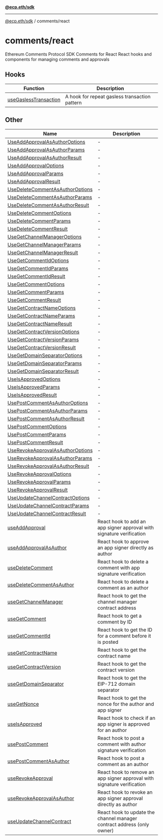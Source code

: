 [**@ecp.eth/sdk**](../../index.mdx)

***

[@ecp.eth/sdk](/sdk-reference/index.mdx) / comments/react

# comments/react

Ethereum Comments Protocol SDK Comments for React
React hooks and components for managing comments and approvals

## Hooks

| Function | Description |
| ------ | ------ |
| [useGaslessTransaction](/sdk-reference/comments/react/functions/useGaslessTransaction.mdx) | A hook for repeat gasless transaction pattern |

## Other

| Name | Description |
| ------ | ------ |
| [UseAddApprovalAsAuthorOptions](/sdk-reference/comments/react/type-aliases/UseAddApprovalAsAuthorOptions.mdx) | - |
| [UseAddApprovalAsAuthorParams](/sdk-reference/comments/react/type-aliases/UseAddApprovalAsAuthorParams.mdx) | - |
| [UseAddApprovalAsAuthorResult](/sdk-reference/comments/react/type-aliases/UseAddApprovalAsAuthorResult.mdx) | - |
| [UseAddApprovalOptions](/sdk-reference/comments/react/type-aliases/UseAddApprovalOptions.mdx) | - |
| [UseAddApprovalParams](/sdk-reference/comments/react/type-aliases/UseAddApprovalParams.mdx) | - |
| [UseAddApprovalResult](/sdk-reference/comments/react/type-aliases/UseAddApprovalResult.mdx) | - |
| [UseDeleteCommentAsAuthorOptions](/sdk-reference/comments/react/type-aliases/UseDeleteCommentAsAuthorOptions.mdx) | - |
| [UseDeleteCommentAsAuthorParams](/sdk-reference/comments/react/type-aliases/UseDeleteCommentAsAuthorParams.mdx) | - |
| [UseDeleteCommentAsAuthorResult](/sdk-reference/comments/react/type-aliases/UseDeleteCommentAsAuthorResult.mdx) | - |
| [UseDeleteCommentOptions](/sdk-reference/comments/react/type-aliases/UseDeleteCommentOptions.mdx) | - |
| [UseDeleteCommentParams](/sdk-reference/comments/react/type-aliases/UseDeleteCommentParams.mdx) | - |
| [UseDeleteCommentResult](/sdk-reference/comments/react/type-aliases/UseDeleteCommentResult.mdx) | - |
| [UseGetChannelManagerOptions](/sdk-reference/comments/react/type-aliases/UseGetChannelManagerOptions.mdx) | - |
| [UseGetChannelManagerParams](/sdk-reference/comments/react/type-aliases/UseGetChannelManagerParams.mdx) | - |
| [UseGetChannelManagerResult](/sdk-reference/comments/react/type-aliases/UseGetChannelManagerResult.mdx) | - |
| [UseGetCommentIdOptions](/sdk-reference/comments/react/type-aliases/UseGetCommentIdOptions.mdx) | - |
| [UseGetCommentIdParams](/sdk-reference/comments/react/type-aliases/UseGetCommentIdParams.mdx) | - |
| [UseGetCommentIdResult](/sdk-reference/comments/react/type-aliases/UseGetCommentIdResult.mdx) | - |
| [UseGetCommentOptions](/sdk-reference/comments/react/type-aliases/UseGetCommentOptions.mdx) | - |
| [UseGetCommentParams](/sdk-reference/comments/react/type-aliases/UseGetCommentParams.mdx) | - |
| [UseGetCommentResult](/sdk-reference/comments/react/type-aliases/UseGetCommentResult.mdx) | - |
| [UseGetContractNameOptions](/sdk-reference/comments/react/type-aliases/UseGetContractNameOptions.mdx) | - |
| [UseGetContractNameParams](/sdk-reference/comments/react/type-aliases/UseGetContractNameParams.mdx) | - |
| [UseGetContractNameResult](/sdk-reference/comments/react/type-aliases/UseGetContractNameResult.mdx) | - |
| [UseGetContractVersionOptions](/sdk-reference/comments/react/type-aliases/UseGetContractVersionOptions.mdx) | - |
| [UseGetContractVersionParams](/sdk-reference/comments/react/type-aliases/UseGetContractVersionParams.mdx) | - |
| [UseGetContractVersionResult](/sdk-reference/comments/react/type-aliases/UseGetContractVersionResult.mdx) | - |
| [UseGetDomainSeparatorOptions](/sdk-reference/comments/react/type-aliases/UseGetDomainSeparatorOptions.mdx) | - |
| [UseGetDomainSeparatorParams](/sdk-reference/comments/react/type-aliases/UseGetDomainSeparatorParams.mdx) | - |
| [UseGetDomainSeparatorResult](/sdk-reference/comments/react/type-aliases/UseGetDomainSeparatorResult.mdx) | - |
| [UseIsApprovedOptions](/sdk-reference/comments/react/type-aliases/UseIsApprovedOptions.mdx) | - |
| [UseIsApprovedParams](/sdk-reference/comments/react/type-aliases/UseIsApprovedParams.mdx) | - |
| [UseIsApprovedResult](/sdk-reference/comments/react/type-aliases/UseIsApprovedResult.mdx) | - |
| [UsePostCommentAsAuthorOptions](/sdk-reference/comments/react/type-aliases/UsePostCommentAsAuthorOptions.mdx) | - |
| [UsePostCommentAsAuthorParams](/sdk-reference/comments/react/type-aliases/UsePostCommentAsAuthorParams.mdx) | - |
| [UsePostCommentAsAuthorResult](/sdk-reference/comments/react/type-aliases/UsePostCommentAsAuthorResult.mdx) | - |
| [UsePostCommentOptions](/sdk-reference/comments/react/type-aliases/UsePostCommentOptions.mdx) | - |
| [UsePostCommentParams](/sdk-reference/comments/react/type-aliases/UsePostCommentParams.mdx) | - |
| [UsePostCommentResult](/sdk-reference/comments/react/type-aliases/UsePostCommentResult.mdx) | - |
| [UseRevokeApprovalAsAuthorOptions](/sdk-reference/comments/react/type-aliases/UseRevokeApprovalAsAuthorOptions.mdx) | - |
| [UseRevokeApprovalAsAuthorParams](/sdk-reference/comments/react/type-aliases/UseRevokeApprovalAsAuthorParams.mdx) | - |
| [UseRevokeApprovalAsAuthorResult](/sdk-reference/comments/react/type-aliases/UseRevokeApprovalAsAuthorResult.mdx) | - |
| [UseRevokeApprovalOptions](/sdk-reference/comments/react/type-aliases/UseRevokeApprovalOptions.mdx) | - |
| [UseRevokeApprovalParams](/sdk-reference/comments/react/type-aliases/UseRevokeApprovalParams.mdx) | - |
| [UseRevokeApprovalResult](/sdk-reference/comments/react/type-aliases/UseRevokeApprovalResult.mdx) | - |
| [UseUpdateChannelContractOptions](/sdk-reference/comments/react/type-aliases/UseUpdateChannelContractOptions.mdx) | - |
| [UseUpdateChannelContractParams](/sdk-reference/comments/react/type-aliases/UseUpdateChannelContractParams.mdx) | - |
| [UseUpdateChannelContractResult](/sdk-reference/comments/react/type-aliases/UseUpdateChannelContractResult.mdx) | - |
| [useAddApproval](/sdk-reference/comments/react/functions/useAddApproval.mdx) | React hook to add an app signer approval with signature verification |
| [useAddApprovalAsAuthor](/sdk-reference/comments/react/functions/useAddApprovalAsAuthor.mdx) | React hook to approve an app signer directly as author |
| [useDeleteComment](/sdk-reference/comments/react/functions/useDeleteComment.mdx) | React hook to delete a comment with app signature verification |
| [useDeleteCommentAsAuthor](/sdk-reference/comments/react/functions/useDeleteCommentAsAuthor.mdx) | React hook to delete a comment as an author |
| [useGetChannelManager](/sdk-reference/comments/react/functions/useGetChannelManager.mdx) | React hook to get the channel manager contract address |
| [useGetComment](/sdk-reference/comments/react/functions/useGetComment.mdx) | React hook to get a comment by ID |
| [useGetCommentId](/sdk-reference/comments/react/functions/useGetCommentId.mdx) | React hook to get the ID for a comment before it is posted |
| [useGetContractName](/sdk-reference/comments/react/functions/useGetContractName.mdx) | React hook to get the contract name |
| [useGetContractVersion](/sdk-reference/comments/react/functions/useGetContractVersion.mdx) | React hook to get the contract version |
| [useGetDomainSeparator](/sdk-reference/comments/react/functions/useGetDomainSeparator.mdx) | React hook to get the EIP-712 domain separator |
| [useGetNonce](/sdk-reference/comments/react/functions/useGetNonce.mdx) | React hook to get the nonce for the author and app signer |
| [useIsApproved](/sdk-reference/comments/react/functions/useIsApproved.mdx) | React hook to check if an app signer is approved for an author |
| [usePostComment](/sdk-reference/comments/react/functions/usePostComment.mdx) | React hook to post a comment with author signature verification |
| [usePostCommentAsAuthor](/sdk-reference/comments/react/functions/usePostCommentAsAuthor.mdx) | React hook to post a comment as an author |
| [useRevokeApproval](/sdk-reference/comments/react/functions/useRevokeApproval.mdx) | React hook to remove an app signer approval with signature verification |
| [useRevokeApprovalAsAuthor](/sdk-reference/comments/react/functions/useRevokeApprovalAsAuthor.mdx) | React hook to revoke an app signer approval directly as author |
| [useUpdateChannelContract](/sdk-reference/comments/react/functions/useUpdateChannelContract.mdx) | React hook to update the channel manager contract address (only owner) |
